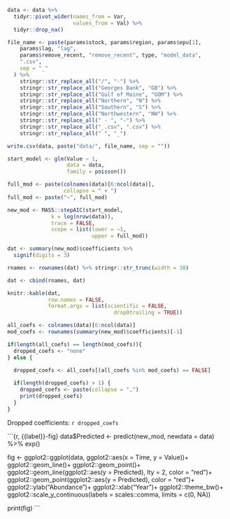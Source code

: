 ```r
data <- data %>%
  tidyr::pivot_wider(names_from = Var,
                     values_from = Val) %>%
  tidyr::drop_na() 

file_name <- paste(params$stock, params$region, params$epu[1],
    params$lag, "lag",
    params$remove_recent, "remove_recent", type, "model_data",
    ".csv",
    sep = "_"
  ) %>%
    stringr::str_replace_all("/", "-") %>%
    stringr::str_replace_all("Georges Bank", "GB") %>%
    stringr::str_replace_all("Gulf of Maine", "GOM") %>%
    stringr::str_replace_all("Northern", "N") %>%
    stringr::str_replace_all("Southern", "S") %>%
    stringr::str_replace_all("Northwestern", "NW") %>%
    stringr::str_replace_all(" - ", "-") %>%
    stringr::str_replace_all("_.csv", ".csv") %>%
    stringr::str_replace_all(" ", "_")

write.csv(data, paste("data/", file_name, sep = ""))

start_model <- glm(Value ~ 1,
                   data = data,
                   family = poisson())

full_mod <- paste(colnames(data)[6:ncol(data)],
                  collapse = " + ")
full_mod <- paste("~", full_mod)
```

```r
new_mod <- MASS::stepAIC(start_model,
              k = log(nrow(data)),
              trace = FALSE,
              scope = list(lower = ~1,
                           upper = full_mod))
```

```r
dat <- summary(new_mod)$coefficients %>% 
  signif(digits = 3)
```

```r
rnames <- rownames(dat) %>% stringr::str_trunc(width = 30)
```

```r
dat <- cbind(rnames, dat)
```

```r
knitr::kable(dat,
             row.names = FALSE,
             format.args = list(scientific = FALSE,
                                  drop0trailing = TRUE)) 
```

```r
all_coefs <- colnames(data)[6:ncol(data)] 
mod_coefs <- rownames(summary(new_mod)$coefficients)[-1]

if(length(all_coefs) == length(mod_coefs)){
  dropped_coefs <- "none"
} else {

  dropped_coefs <- all_coefs[(all_coefs %in% mod_coefs) == FALSE]
  
  if(length(dropped_coefs) > 1) {
    dropped_coefs <- paste(collapse = ",")
    print(dropped_coefs)
  }
}

```

Dropped coefficients: `r dropped_coefs`


```{r, {{label}}-fig}
data$Predicted <- predict(new_mod, newdata = data) %>% exp()

fig <- ggplot2::ggplot(data,
       ggplot2::aes(x = Time,
           y = Value))+
  ggplot2::geom_line()+
  ggplot2::geom_point()+
  ggplot2::geom_line(ggplot2::aes(y = Predicted),
            lty = 2,
            color = "red")+
  ggplot2::geom_point(ggplot2::aes(y = Predicted),
               color = "red")+
  ggplot2::ylab("Abundance")+
  ggplot2::xlab("Year")+
  ggplot2::theme_bw()+
  ggplot2::scale_y_continuous(labels = scales::comma,
                     limits = c(0, NA))

print(fig)
```


